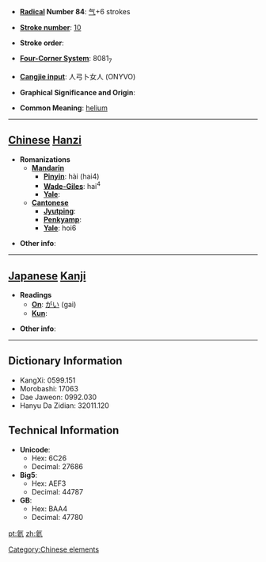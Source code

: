 * '''[[Wiktionary:Chinese radical index| Radical]] Number 84''': [[Wiktionary:Chinese radical index 气|气]]+6 strokes

* '''[[Wiktionary:Chinese total strokes index|Stroke number]]''': [[Wiktionary:Chinese total strokes index 10|10]]

* '''Stroke order''': 

* '''[[Wiktionary:Chinese four corner index|Four-Corner System]]''': 8081<sub>7</sub>

* '''[[Wiktionary:Chinese Cangjie index|Cangjie input]]''': 人弓卜女人 (ONYVO)

* '''Graphical Significance and Origin''': 

* '''Common Meaning''': [[helium]]

----

== [[Chinese]] [[Hanzi]] ==

* '''Romanizations'''
** '''[[Mandarin]]'''
*** '''[[Pinyin]]''': hài (hai4)
*** '''[[Wade-Giles]]''': hai<sup>4</sup>
*** '''[[Yale]]''': 
** '''[[Cantonese]]'''
*** '''[[Jyutping]]''':
*** '''[[Penkyamp]]''': 
*** '''[[Yale]]''': hoi6

* '''Other info''': 

[[Category:Chinese elements]]

----

== [[Japanese]] [[Kanji]] ==

* '''Readings'''
** '''[[On]]''': [[がい]] (gai)
** '''[[Kun]]''': 

* '''Other info''':  

----

== Dictionary Information ==

* KangXi: 0599.151
* Morobashi: 17063
* Dae Jaweon: 0992.030
* Hanyu Da Zidian: 32011.120

== Technical Information ==

* '''Unicode''':
** Hex: 6C26
** Decimal: 27686
* '''Big5''':
** Hex: AEF3
** Decimal: 44787
* '''GB''':
** Hex: BAA4
** Decimal: 47780

[[pt:氦]]
[[zh:氦]]